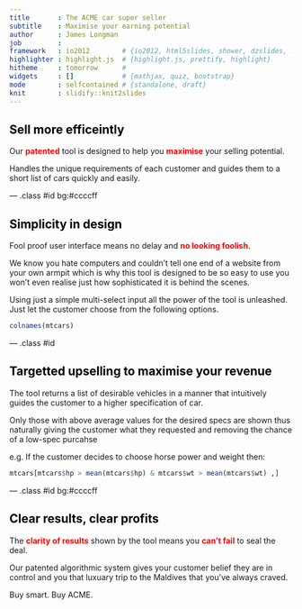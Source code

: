 ```yaml
---
title       : The ACME car super seller
subtitle    : Maximise your earning potential
author      : James Longman
job         : 
framework   : io2012        # {io2012, html5slides, shower, dzslides, ...}
highlighter : highlight.js  # {highlight.js, prettify, highlight}
hitheme     : tomorrow      # 
widgets     : []            # {mathjax, quiz, bootstrap}
mode        : selfcontained # {standalone, draft}
knit        : slidify::knit2slides
--- 
```


<h2 style="color:#000000;">Sell more efficeintly</h2>

Our <span style="font-weight:bold; color:#ff0000">patented</span> tool is designed to help you <span style="font-weight:bold; color:#ff0000">maximise</span> your selling potential.

Handles the unique requirements of each customer and guides them to a short list of cars quickly and easily.
</span>

--- .class #id bg:#ccccff

<h2 style="color:#000000;">Simplicity in design</h2>

Fool proof user interface means no delay and <span style="font-weight:bold; color:#ff0000">no looking foolish</span>.

We know you hate computers and couldn't tell one end of a website from your own armpit which is why this tool is designed to be so easy to use you won't even realise just how sophisticated it is behind the scenes.

Using just a simple multi-select input all the power of the tool is unleashed.  Just let the customer choose from the following options.

``` r

colnames(mtcars)

```

--- .class #id

<h2 style="color:#000000;">Targetted upselling to maximise your revenue</h2>

The tool returns a list of desirable vehicles in a manner that intuitively guides the customer to a higher specification of car.

Only those with above average values for the desired specs are shown thus naturally giving the customer what they requested and removing the chance of a low-spec purcahse

e.g. If the customer decides to choose horse power and weight then:
``` r

mtcars[mtcars$hp > mean(mtcars$hp) & mtcars$wt > mean(mtcars$wt) ,]

```

--- .class #id bg:#ccccff 

<h2 style="color:#000000;">Clear results, clear profits</h2>

The <span style="font-weight:bold; color:#ff0000">clarity of results</span> shown by the tool means you <span style="font-weight:bold; color:#ff0000">can't fail</span> to seal the deal.

Our patented algorithmic system gives your customer belief they are in control and you that luxuary trip to the Maldives that you've always craved.

Buy smart.  Buy ACME.

